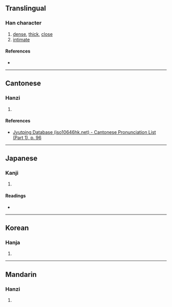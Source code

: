 {{character info/new}}
{{also|密}}
==Translingual==

===Han character===
{{Han char|rn=40|rad=宀|as=07|sn=10|four=|canj=JECU|ids=⿳宀⿻又丷山}}

# [[dense]], [[thick]], [[close]]
# [[intimate]]

====References====
* {{Han ref|kx=0287.101|dkj=07190|hdz=20936.040|uh=5BBB|ud=23483}}

----

==Cantonese==

===Hanzi===
{{yue-hanzi|jyut=[[mat6]]|y=mat6}}

# {{defn|lang=yue|sort=宀07}}

====References====
* [http://www.iso10646hk.net/jp/document/download.jsp Jyutping Database (iso10646hk.net) - Cantonese Pronunciation List (Part 1), p. 96]

----

==Japanese==

===Kanji===
{{ja-kanji|grade=|rs=宀07}}

# {{defn|lang=ja|sort=宀07}}

====Readings====
* {{ja-readings|on=[[みつ]] (mitsu)|kun=[[しげし]] (shigeshi), [[ひそか]] (hisoka), [[ひそかに]] (hisokani)}}

----

==Korean==

===Hanja===
{{ko-hanja|hangeul=밀|rv=mil|mr=mil}}

# {{defn|lang=ko|sort=宀07}}

----

==Mandarin==

===Hanzi===
{{cmn-hanzi|pin=[[mì]] ([[mi4]])|wg=mi<sup>4</sup>}}

# {{defn|lang=cmn|sort=宀07}}